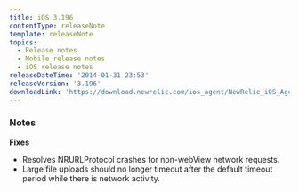 ```yaml
---
title: iOS 3.196
contentType: releaseNote
template: releaseNote
topics:
  - Release notes
  - Mobile release notes
  - iOS release notes
releaseDateTime: '2014-01-31 23:53'
releaseVersion: '3.196'
downloadLink: 'https://download.newrelic.com/ios_agent/NewRelic_iOS_Agent_3.196.zip'
---
```


### Notes

**Fixes**

* Resolves NRURLProtocol crashes for non-webView network requests.
* Large file uploads should no longer timeout after the default timeout period while there is network activity.
